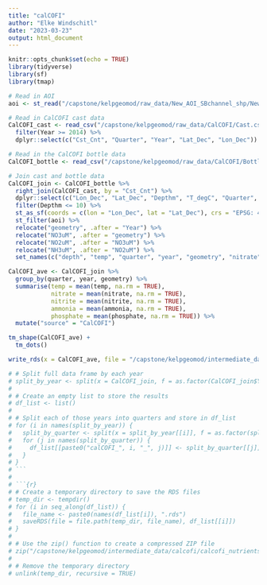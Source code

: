 ```yaml
---
title: "calCOFI"
author: "Elke Windschitl"
date: "2023-03-23"
output: html_document
---
```


```r
knitr::opts_chunk$set(echo = TRUE)
library(tidyverse)
library(sf)
library(tmap)
```

```r
# Read in AOI
aoi <- st_read("/capstone/kelpgeomod/raw_data/New_AOI_SBchannel_shp/New_AOI_SBchannel.shp")

# Read in CalCOFI cast data
CalCOFI_cast <- read_csv("/capstone/kelpgeomod/raw_data/CalCOFI/Cast.csv") %>% 
  filter(Year >= 2014) %>% 
  dplyr::select(c("Cst_Cnt", "Quarter", "Year", "Lat_Dec", "Lon_Dec"))

# Read in the CalCOFI bottle data
CalCOFI_bottle <- read_csv("/capstone/kelpgeomod/raw_data/CalCOFI/Bottle.csv", locale = locale(encoding = "latin1"))

# Join cast and bottle data
CalCOFI_join <- CalCOFI_bottle %>% 
  right_join(CalCOFI_cast, by = "Cst_Cnt") %>% 
  dplyr::select(c("Lon_Dec", "Lat_Dec", "Depthm", "T_degC", "Quarter", "Year","PO4uM", "NO2uM", "NO3uM", "NH3uM")) %>% 
  filter(Depthm <= 10) %>% 
  st_as_sf(coords = c(lon = "Lon_Dec", lat = "Lat_Dec"), crs = "EPSG: 4326") %>% 
  st_filter(aoi) %>% 
  relocate("geometry", .after = "Year") %>% 
  relocate("NO3uM", .after = "geometry") %>% 
  relocate("NO2uM", .after = "NO3uM") %>% 
  relocate("NH3uM", .after = "NO2uM") %>% 
  set_names(c("depth", "temp", "quarter", "year", "geometry", "nitrate", "nitrite", "ammonia", "phosphate"))
```

```r
CalCOFI_ave <- CalCOFI_join %>% 
  group_by(quarter, year, geometry) %>% 
  summarise(temp = mean(temp, na.rm = TRUE),
            nitrate = mean(nitrate, na.rm = TRUE),
            nitrite = mean(nitrite, na.rm = TRUE),
            ammonia = mean(ammonia, na.rm = TRUE),
            phosphate = mean(phosphate, na.rm = TRUE)) %>% 
  mutate("source" = "CalCOFI")

tm_shape(CalCOFI_ave) +
  tm_dots()
```

```r
write_rds(x = CalCOFI_ave, file = "/capstone/kelpgeomod/intermediate_data/calcofi/calcofi_nutrients.RDS")
```

```r
# # Split full data frame by each year
# split_by_year <- split(x = CalCOFI_join, f = as.factor(CalCOFI_join$Year))
# 
# # Create an empty list to store the results
# df_list <- list()
# 
# # Split each of those years into quarters and store in df_list
# for (i in names(split_by_year)) {
#   split_by_quarter <- split(x = split_by_year[[i]], f = as.factor(split_by_year[[i]]$Quarter))
#   for (j in names(split_by_quarter)) {
#     df_list[[paste0("calCOFI_", i, "_", j)]] <- split_by_quarter[[j]]
#   }
# }
# ```
# 
# ```{r}
# # Create a temporary directory to save the RDS files
# temp_dir <- tempdir()
# for (i in seq_along(df_list)) {
#   file_name <- paste0(names(df_list[i]), ".rds")
#   saveRDS(file = file.path(temp_dir, file_name), df_list[[i]])
# }
# 
# # Use the zip() function to create a compressed ZIP file
# zip("/capstone/kelpgeomod/intermediate_data/calcofi/calcofi_nutrients.zip", files = list.files(temp_dir, full.names = TRUE))
# 
# # Remove the temporary directory
# unlink(temp_dir, recursive = TRUE)

```

